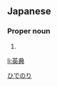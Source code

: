==Japanese==
{{ja-kanjitab|英|典}}

===Proper noun===
{{ja-pos|proper|ひでのり}}

# {{given name|male|lang=ja}}

[[Category:Japanese male given names|ひでのり]]

[[li:英典]]